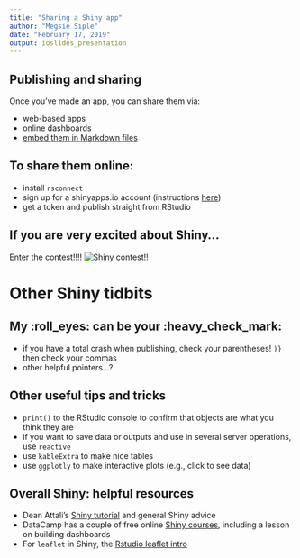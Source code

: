 ```yaml
---
title: "Sharing a Shiny app"
author: "Megsie Siple"
date: "February 17, 2019"
output: ioslides_presentation 
---
```


## Publishing and sharing
Once you've made an app, you can share them via:

 - web-based apps
 - online dashboards
 - [embed them in Markdown files](https://r4ds.had.co.nz/r-markdown-formats.html)

## To share them online:
- install `rsconnect` 
- sign up for a shinyapps.io account (instructions [here](http://shiny.rstudio.com/articles/shinyapps.html))
- get a token and publish straight from RStudio

## If you are very excited about Shiny...
Enter the contest!!!!
![Shiny contest!!](images/Contest.png)


# Other Shiny tidbits

## My :roll_eyes: can be your :heavy_check_mark:

 - if you have a total crash when publishing, check your parentheses! `)}` then check your commas
 - other helpful pointers...?

## Other useful tips and tricks
 - `print()` to the RStudio console to confirm that objects are what you think they are
 - if you want to save data or outputs and use in several server operations, use `reactive` 
 - use `kableExtra` to make nice tables
 - use `ggplotly` to make interactive plots (e.g., click to see data)
 
## Overall Shiny: helpful resources
 - Dean Attali's [Shiny tutorial](https://deanattali.com/blog/building-shiny-apps-tutorial/) and general Shiny advice 
 - DataCamp has a couple of free online [Shiny courses](https://www.datacamp.com/search?q=shiny), including a lesson on building dashboards 
 - For `leaflet` in Shiny, the [Rstudio leaflet intro](https://rstudio.github.io/leaflet/shiny.html)

